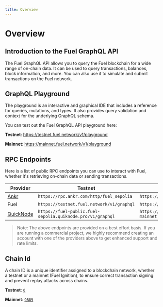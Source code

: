 ```yaml
---
title: Overview
---
```


# Overview

## Introduction to the Fuel GraphQL API

The Fuel GraphQL API allows you to query the Fuel blockchain for a wide range of on-chain data. It can be used to query transactions, balances, block information, and more. You can also use it to simulate and submit transactions on the Fuel network.

## GraphQL Playground

The playground is an interactive and graphical IDE that includes a reference for queries, mutations, and types. It also provides query validation and context for the underlying GraphQL schema.

You can test out the Fuel GraphQL API playground here:

**Testnet**: https://testnet.fuel.network/v1/playground

**Mainnet**: https://mainnet.fuel.network/v1/playground

## RPC Endpoints

Here is a list of public RPC endpoints you can use to interact with Fuel, whether it's retrieving on-chain data or sending transactions.

| **Provider**                                            | **Testnet**                                                | **Mainnet**                                                |
|---------------------------------------------------------|------------------------------------------------------------|------------------------------------------------------------|
| [Ankr](https://www.ankr.com/web3-api/chains-list/fuel/) | `https://rpc.ankr.com/http/fuel_sepolia`                   | `https://rpc.ankr.com/http/fuel`                           |
| Fuel                                                    | `https://testnet.fuel.network/v1/graphql`                  | `https://mainnet.fuel.network/v1/graphql`                  |
| [QuickNode](https://www.quicknode.com/chains/fuel)      | `https://fuel-public.fuel-sepolia.quiknode.pro/v1/graphql` | `https://fuel-public.fuel-mainnet.quiknode.pro/v1/graphql` |

> Note: The above endpoints are provided on a best effort basis. If you are running a commercial project, we highly recommend creating an account with one of the providers above to get enhanced support and rate limits.

## Chain Id

A chain ID is a unique identifier assigned to a blockchain network, whether a testnet or a mainnet (Fuel Ignition), to ensure correct transaction signing and prevent replay attacks across chains.

**Testnet**: [`0`](https://github.com/FuelLabs/chain-configuration/blob/master/ignition-test/chain_config.json#L41)

**Mainnet**: [`9889`](https://github.com/FuelLabs/chain-configuration/blob/master/ignition/chain_config.json#L41)
